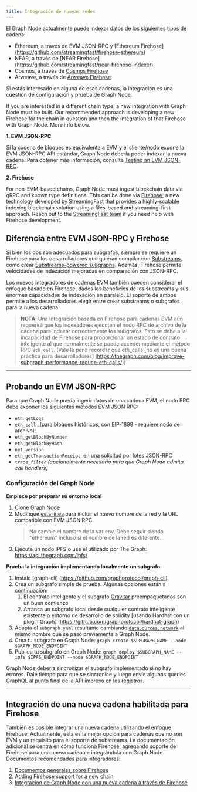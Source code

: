 ```yaml
---
title: Integración de nuevas redes
---
```


El Graph Node actualmente puede indexar datos de los siguientes tipos de cadena:

-   Ethereum, a través de EVM JSON-RPC y [Ethereum Firehose]
    (https://github.com/streamingfast/firehose-ethereum)
-   NEAR, a través de [NEAR Firehose] \(https://github.com/streamingfast/near-firehose-indexer)
-   Cosmos, a través de [Cosmos Firehose](https://github.com/graphprotocol/firehose-cosmos)
-   Arweave, a través de [Arweave Firehose](https://github.com/graphprotocol/firehose-arweave)

Si estás interesado en alguna de esas cadenas, la integración es una cuestión de configuración y prueba de Graph Node.

If you are interested in a different chain type, a new integration with Graph Node must be built. Our recommended approach is developing a new Firehose for the chain in question and then the integration of that Firehose with Graph Node. More info below.

**1. EVM JSON-RPC**

Si la cadena de bloques es equivalente a EVM y el cliente/nodo expone la EVM JSON-RPC API estándar, Graph Node debería poder indexar la nueva cadena. Para obtener más información, consulte [Testing an EVM JSON-RPC](new-chain-integration#testing-an-evm-json-rpc).

**2. Firehose**

For non-EVM-based chains, Graph Node must ingest blockchain data via gRPC and known type definitions. This can be done via [Firehose](firehose/), a new technology developed by [StreamingFast](https://www.streamingfast.io/) that provides a highly-scalable indexing blockchain solution using a files-based and streaming-first approach. Reach out to the [StreamingFast team](mailto:integrations@streamingfast.io/) if you need help with Firehose development.

## Diferencia entre EVM JSON-RPC y Firehose

Si bien los dos son adecuados para subgrafos, siempre se requiere un Firehose para los desarrolladores que quieran compilar con [Substreams](substreams/), como crear [Substreams-powered subgraphs](cookbook/substreams-powered-subgraphs/). Además, Firehose permite velocidades de indexación mejoradas en comparación con JSON-RPC.

Los nuevos integradores de cadenas EVM también pueden considerar el enfoque basado en Firehose, dados los beneficios de los substreams y sus enormes capacidades de indexación en paralelo. El soporte de ambos permite a los desarrolladores elegir entre crear substreams o subgrafos para la nueva cadena.

> **NOTA**: Una integración basada en Firehose para cadenas EVM aún requerirá que los indexadores ejecuten el nodo RPC de archivo de la cadena para indexar correctamente los subgrafos. Esto se debe a la incapacidad de Firehose para proporcionar un estado de contrato inteligente al que normalmente se puede acceder mediante el método RPC `eth_call`. (Vale la pena recordar que eth_calls [no es una buena práctica para desarrolladores] \(https://thegraph.com/blog/improve-subgraph-performance-reduce-eth-calls/))

* * *

## Probando un EVM JSON-RPC

Para que Graph Node pueda ingerir datos de una cadena EVM, el nodo RPC debe exponer los siguientes métodos EVM JSON RPC:

-   `eth_getLogs`
-   `eth_call` \_(para bloques históricos, con EIP-1898 - requiere nodo de archivo):
-   `eth_getBlockByNumber`
-   `eth_getBlockByHash`
-   `net_version`
-   `eth_getTransactionReceipt`, en una solicitud por lotes JSON-RPC
-   _`trace_filter`_ _(opcionalmente necesario para que Graph Node admita call handlers)_

### Configuración del Graph Node

**Empiece por preparar su entorno local**

1.  [Clone Graph Node](https://github.com/graphprotocol/graph-node)
2.  Modifique [esta línea](https://github.com/graphprotocol/graph-node/blob/master/docker/docker-compose.yml#L22) para incluir el nuevo nombre de la red y la URL compatible con EVM JSON RPC
    > No cambie el nombre de la var env. Debe seguir siendo "ethereum" incluso si el nombre de la red es diferente.
3.  Ejecute un nodo IPFS o use el utilizado por The Graph: https://api.thegraph.com/ipfs/

**Prueba la integración implementando localmente un subgrafo**

1.  Instale [graph-cli] \(https://github.com/graphprotocol/graph-cli)
2.  Crea un subgrafo simple de prueba. Algunas opciones están a continuación:
    1.  El contrato inteligente y el subgrafo [Gravitar](https://github.com/graphprotocol/example-subgraph/tree/f89bdd4628efa4badae7367d4919b3f648083323) preempaquetados son un buen comienzo
    2.  Arranca un subgrafo local desde cualquier contrato inteligente existente o entorno de desarrollo de solidity [usando Hardhat con un plugin Graph] \(https://github.com/graphprotocol/hardhat-graph)
3.  Adapta el `subgraph.yaml` resultante cambiando [`dataSources.network`](http://dataSources.network) al mismo nombre que se pasó previamente a Graph Node.
4.  Crea tu subgrafo en Graph Node: `graph create $SUBGRAPH_NAME --node $GRAPH_NODE_ENDPOINT`
5.  Publica tu subgrafo en Graph Node: `graph deploy $SUBGRAPH_NAME --ipfs $IPFS_ENDPOINT --node $GRAPH_NODE_ENDPOINT`

Graph Node debería sincronizar el subgrafo implementado si no hay errores. Dale tiempo para que se sincronice y luego envíe algunas queries GraphQL al punto final de la API impreso en los registros.

* * *

## Integración de una nueva cadena habilitada para Firehose

También es posible integrar una nueva cadena utilizando el enfoque Firehose. Actualmente, esta es la mejor opción para cadenas que no son EVM y un requisito para el soporte de substreams. La documentación adicional se centra en cómo funciona Firehose, agregando soporte de Firehose para una nueva cadena e integrándola con Graph Node. Documentos recomendados para integradores:

1.  [Documentos generales sobre Firehose](firehose/)
2.  [Adding Firehose support for a new chain](https://firehose.streamingfast.io/integrate-new-chains/integration-overview)
3.  [Integración de Graph Node con una nueva cadena a través de Firehose](https://github.com/graphprotocol/graph-node/blob/master/docs/implementation/add-chain.md)
